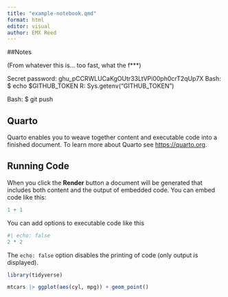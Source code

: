 ```yaml
---
title: "example-notebook.qmd"
format: html
editor: visual
author: EMX Reed
---
```

##Notes

(From whatever this is... too fast, what the f***)

Secret password: ghu_pCCRWLUCaKgOUtr33LtVPi00ph0crT2qUp7X
Bash: $ echo $GITHUB_TOKEN
R: Sys.getenv("GITHUB_TOKEN")

Bash: $ git push







## Quarto


Quarto enables you to weave together content and executable code into a finished document. To learn more about Quarto see <https://quarto.org>.

## Running Code

When you click the **Render** button a document will be generated that includes both content and the output of embedded code. You can embed code like this:

```r
1 + 1
```

You can add options to executable code like this

```r
#| echo: false
2 * 2
```

The `echo: false` option disables the printing of code (only output is displayed).

```r
library(tidyverse)

mtcars |> ggplot(aes(cyl, mpg)) + geom_point()
```
